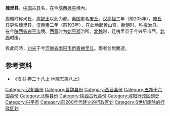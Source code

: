 {{Otheruses|subject=汉朝时设置的县份|other=刘宋时设置的县|槐里县 (刘宋)}}
'''槐里县'''，[[中国|中国]]古[[县|县]]名，在今[[陝西|陝西]][[興平|興平]]境內。

[[周朝|周朝]]时称犬丘，[[周懿王|周懿王]]以此为都。[[秦国|秦国]]更名[[废丘|废丘]]。[[汉高祖|汉高祖]]三年（前205年），[[废丘县|废丘县]]更名槐里县。[[汉惠帝|汉惠帝]]二年（前193年），在此地起黄山宫。[[新朝|新朝]]时，称[[槐治县|槐治县]]。在今[[陕西省|陕西省]][[兴平市|兴平市]]境。[[西晋|西晋]]时为[[始平郡|始平郡]]治所。[[北魏|北魏]]时，迁槐里县于今兴平市西。[[北周|北周]]时废。

與此同時，[[刘宋|刘宋]]于今[[河南省|河南省]][[南阳市|南阳市]][[侨置|侨置]][[槐里县_(刘宋)|槐里县]]。兩者並無關連。

== 参考资料 ==

*《[[汉书|汉书]] 卷二十八上 地理志第八上》

{{漢朝司隸校尉部行政區劃|nocat}}
{{陕西行政区划小作品}}
{{DEFAULTSORT:H}}
[[Category:汉朝县份|Category:汉朝县份]]
[[Category:曹魏县份|Category:曹魏县份]]
[[Category:西晋县份|Category:西晋县份]]
[[Category:五胡十六国县份|Category:五胡十六国县份]]
[[Category:北朝县份|Category:北朝县份]]
[[Category:陕西古代县份|Category:陕西古代县份]]
[[Category:咸阳行政区划史|Category:咸阳行政区划史]]
[[Category:兴平市|Category:兴平市]]
[[Category:前200年代建立的行政区划|Category:前200年代建立的行政区划]]
[[Category:6世纪废除的行政区划|Category:6世纪废除的行政区划]]